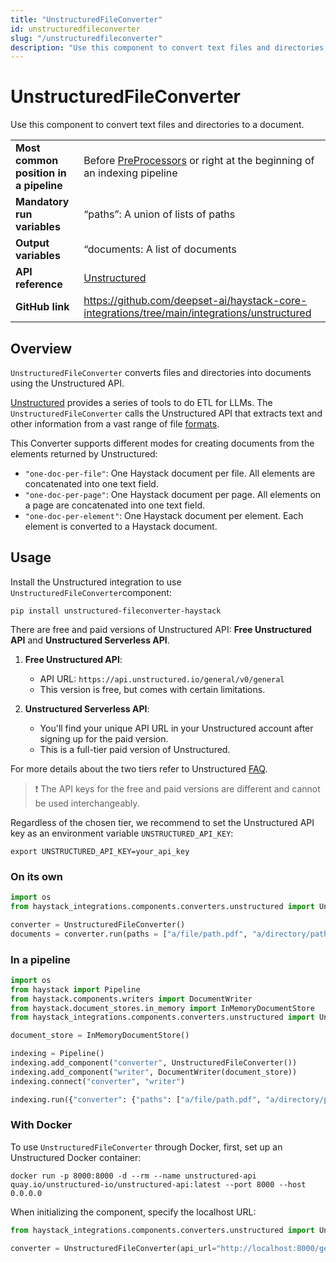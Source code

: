 ```yaml
---
title: "UnstructuredFileConverter"
id: unstructuredfileconverter
slug: "/unstructuredfileconverter"
description: "Use this component to convert text files and directories to a document."
---
```


# UnstructuredFileConverter

Use this component to convert text files and directories to a document.

|  |  |
| --- | --- |
| **Most common position in a pipeline** | Before [PreProcessors](../preprocessors.mdx)  or right at the beginning of an indexing pipeline |
| **Mandatory run variables**            | “paths”: A union of lists of paths                                                             |
| **Output variables**                   | “documents: A list of documents                                                                |
| **API reference**                      | [Unstructured](/reference/integrations-unstructured)                                                  |
| **GitHub link**                        | https://github.com/deepset-ai/haystack-core-integrations/tree/main/integrations/unstructured |

## Overview

`UnstructuredFileConverter` converts files and directories into documents using the Unstructured API.

[Unstructured](https://docs.unstructured.io/) provides a series of tools to do ETL for LLMs. The `UnstructuredFileConverter` calls the Unstructured API that extracts text and other information from a vast range of file [formats](https://docs.unstructured.io/api-reference/api-services/overview#supported-file-types).

This Converter supports different modes for creating documents from the elements returned by Unstructured:

- `"one-doc-per-file"`: One Haystack document per file. All elements are concatenated into one text field.
- `"one-doc-per-page"`: One Haystack document per page. All elements on a page are concatenated into one text field.
- `"one-doc-per-element"`: One Haystack document per element. Each element is converted to a Haystack document.

## Usage

Install the Unstructured integration to use `UnstructuredFileConverter`component:

```shell
pip install unstructured-fileconverter-haystack
```

There are free and paid versions of Unstructured API: **Free Unstructured API** and **Unstructured Serverless API**.

1. **Free Unstructured API**:
   - API URL: `https://api.unstructured.io/general/v0/general`
   - This version is free, but comes with certain limitations.

2. **Unstructured Serverless API**:
   - You'll find your unique API URL in your Unstructured account after signing up for the paid version.
   - This is a full-tier paid version of Unstructured.

 For more details about the two tiers refer to Unstructured [FAQ](https://docs.unstructured.io/faq/faq).

> ❗️ The API keys for the free and paid versions are different and cannot be used interchangeably.

Regardless of the chosen tier, we recommend to set the Unstructured API key as an environment variable `UNSTRUCTURED_API_KEY`:

```shell
export UNSTRUCTURED_API_KEY=your_api_key
```

### On its own

```python
import os
from haystack_integrations.components.converters.unstructured import UnstructuredFileConverter

converter = UnstructuredFileConverter()
documents = converter.run(paths = ["a/file/path.pdf", "a/directory/path"])["documents"]
```

### In a pipeline

```python
import os
from haystack import Pipeline
from haystack.components.writers import DocumentWriter
from haystack.document_stores.in_memory import InMemoryDocumentStore
from haystack_integrations.components.converters.unstructured import UnstructuredFileConverter

document_store = InMemoryDocumentStore()

indexing = Pipeline()
indexing.add_component("converter", UnstructuredFileConverter())
indexing.add_component("writer", DocumentWriter(document_store))
indexing.connect("converter", "writer")

indexing.run({"converter": {"paths": ["a/file/path.pdf", "a/directory/path"]}})
```

### With Docker

To use `UnstructuredFileConverter` through Docker, first, set up an Unstructured Docker container:

```
docker run -p 8000:8000 -d --rm --name unstructured-api quay.io/unstructured-io/unstructured-api:latest --port 8000 --host 0.0.0.0
```

When initializing the component, specify the localhost URL:

```python
from haystack_integrations.components.converters.unstructured import UnstructuredFileConverter

converter = UnstructuredFileConverter(api_url="http://localhost:8000/general/v0/general")
```
